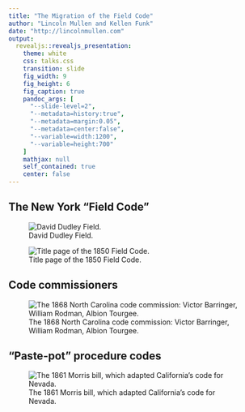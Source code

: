 ```yaml
---
title: "The Migration of the Field Code"
author: "Lincoln Mullen and Kellen Funk"
date: "http://lincolnmullen.com"
output: 
  revealjs::revealjs_presentation:
    theme: white
    css: talks.css
    transition: slide
    fig_width: 9
    fig_height: 6
    fig_caption: true
    pandoc_args: [
      "--slide-level=2",
      "--metadata=history:true",
      "--metadata=margin:0.05",
      "--metadata=center:false",
      "--variable=width:1200",
      "--variable=height:700"
    ]
    mathjax: null
    self_contained: true
    center: false
---
```



## The New York "Field Code"

<div class="left">
![David Dudley Field.](field.jpg)
</div>
<div class="right">
![Title page of the 1850 Field Code.](field-code.jpg)
</div>

## Code commissioners

![The 1868 North Carolina code commission: Victor Barringer, William Rodman, Albion Tourgee.](nc-commission.jpg)

## {data-background="field-code-states-map.jpeg"}

## "Paste-pot" procedure codes

![The 1861 Morris bill, which adapted California's code for Nevada.](morris-bill.jpg)

## {data-background="code-to-code2.png"}

## {data-background="state-to-state2.png"}

## {data-background="WA1855.png"}

## {data-background="CA1851.png"}

## {data-background="NV1861.png"}

## {data-background="NY1879.png"}
